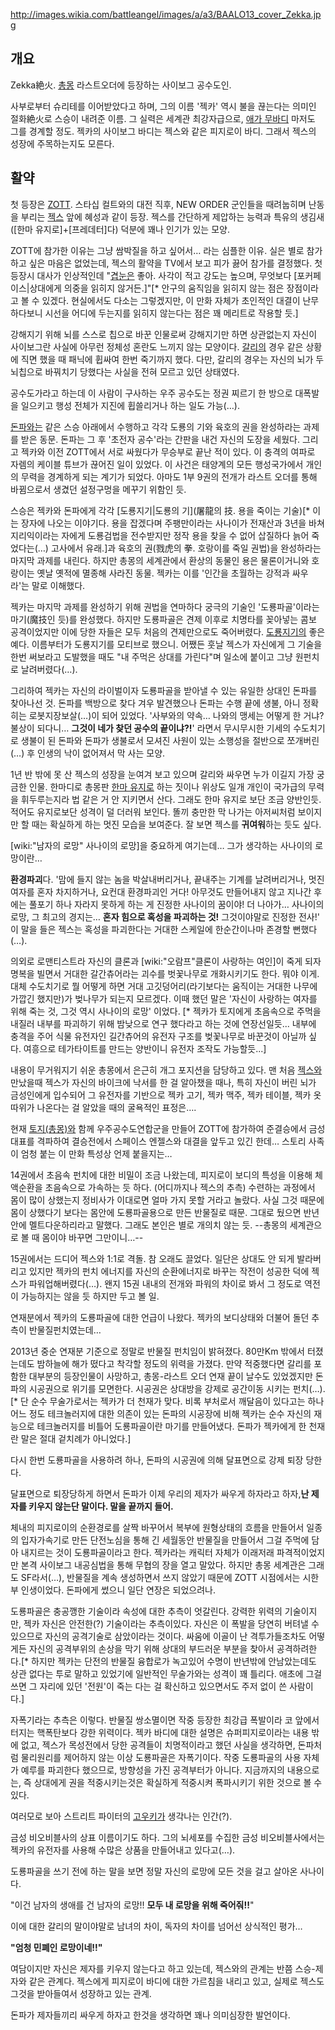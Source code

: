 http://images.wikia.com/battleangel/images/a/a3/BAALO13_cover_Zekka.jpg

== 개요 ==
Zekka絶火. [[총몽]] 라스트오더에 등장하는 사이보그 공수도인. 

사부로부터 슈리테를 이어받았다고 하며, 그의 이름 '젝카' 역시 불을 끊는다는 의미인 절화絶火로 스승이 내려준 이름. 그 실력은 세계관 최강자급으로, [[애가 무바디]] 마저도 그를 경계할 정도. 젝카의 사이보그 바디는 젝스와 같은 피지로이 바디. 그래서 젝스의 성장에 주목하는지도 모른다.

== 활약 ==
첫 등장은 [[ZOTT]]. 스타십 컬트와의 대전 직후, NEW ORDER 군인들을 때려눕히며 난동을 부리는 [[젝스]] 앞에 혜성과 같이 등장. 젝스를 간단하게 제압하는 능력과 특유의 생김새([한마 유지로]+[프레데터]다) 덕분에 꽤나 인기가 있는 모양.

ZOTT에 참가한 이유는 그냥 쌈박질을 하고 싶어서… 라는 심플한 이유. 실은 별로 참가하고 싶은 마음은 없었는데, 젝스의 활약을 TV에서 보고 피가 끓어 참가를 결정했다. 첫 등장시 대사가 인상적인데 "[[겹눈]]은 좋아. 사각이 적고 강도는 높으며, 무엇보다 [포커페이스|상대에게 의중을 읽히지 않거든.]"[* 안구의 움직임을 읽히지 않는 점은 장점이라고 볼 수 있겠다. 현실에서도 다소는 그렇겠지만, 이 만화 자체가 초인적인 대결이 난무하다보니 시선을 어디에 두는지를 읽히지 않는다는 점은 꽤 메리트로 작용할 듯.]

강해지기 위해 뇌를 스스로 칩으로 바꾼 인물로써 강해지기만 하면 상관없는지 자신이 사이보그란 사실에 아무런 정체성 혼란도 느끼지 않는 모양이다. [[갈리]]의 경우 같은 상황에 직면 했을 때 패닉에 휩싸여 한번 죽기까지 했다. 다만, 갈리의 경우는 자신의 뇌가 두뇌칩으로 바꿔치기 당했다는 사실을 전혀 모르고 있던 상태였다.

공수도가라고 하는데 이 사람이 구사하는 우주 공수도는 정권 찌르기 한 방으로 대폭발을 일으키고 행성 전체가 지진에 휩쓸리거나 하는 일도 가능(…).

[[돈파]]와는 같은 스승 아래에서 수행하고 각각 도룡의 기와 육호의 권을 완성하라는 과제를 받은 동문. 돈파는 그 후 '초전자 공수'라는 간판을 내건 자신의 도장을 세웠다. 그리고 젝카와 이전 ZOTT에서 서로 싸웠다가 무승부로 끝난 적이 있다. 이 충격의 여파로 자렘의 케이블 튜브가 끊어진 일이 있었다. 이 사건은 태양계의 모든 행성국가에서 개인의 무력을 경계하게 되는 계기가 되었다. 아마도 1부 9권의 전개가 라스트 오더를 통해 바뀜으로서 생겼던 설정구멍을 메꾸기 위함인 듯.

스승은 젝카와 돈파에게 각각 [도룡지기|도룡의 기](屠龍의 技. 용을 죽이는 기술)[* 이는 장자에 나오는 이야기다. 용을 잡겠다며 주팽만이라는 사나이가 전재산과 3년을 바쳐 지리익이라는 자에게 도룡검법을 전수받지만 정작 용을 찾을 수 없어 삽질하다 늙어 죽었다는(…) 고사에서 유래.]과 육호의 권(戮虎의 拳. 호랑이를 죽일 권법)을 완성하라는 마지막 과제를 내린다. 하지만 총몽의 세계관에서 환상의 동물인 용은 물론이거니와 호랑이는 옛날 옛적에 멸종해 사라진 동물. 젝카는 이를 '인간을 초월하는 강적과 싸우라'는 말로 이해했다.

젝카는 마지막 과제를 완성하기 위해 권법을 연마하다 궁극의 기술인 '도룡파골'이라는 마기(魔技인 듯)를 완성했다. 하지만 도룡파골은 견제 이후로 치명타를 꽂아넣는 콤보 공격이었지만 이에 당한 자들은 모두 처음의 견제만으로도 죽어버렸다. [[도룡지기]]의 좋은 예다. 이름부터가 도룡지기를 모티브로 했으니. 어쨌든 훗날 젝스가 자신에게 그 기술을 한번 써보라고 도발했을 때도 "내 주먹은 상대를 가린다"며 일소에 붙이고 그냥 원펀치로 날려버렸다(…).

그리하여 젝카는 자신의 라이벌이자 도룡파골을 받아낼 수 있는 유일한 상대인 돈파를 찾아나선 것. 돈파를 백방으로 찾다 겨우 발견했으나 돈파는 수행 끝에 생불, 아니 정확히는 로봇지장보살(…)이 되어 있었다. '사부와의 약속… 나와의 맹세는 어떻게 한 거냐? 불상이 되다니… '''그것이 네가 찾던 공수의 끝이냐?!'''' 라면서 무시무시한 기세의 수도치기로 생불이 된 돈파와 돈파가 생불로서 모셔진 사원이 있는 소행성을 절반으로 쪼개버린(…) 후 인생의 낙이 없어져서 막 사는 모양.

1년 반 밖에 못 산 젝스의 성장을 눈여겨 보고 있으며 갈리와 싸우면 누가 이길지 가장 궁금한 인물. 한마디로 총몽판 [[한마 유지로]] 하는 짓이나 위상도 일개 개인이 국가급의 무력을 휘두루는지라 법 같은 거 안 지키면서 산다. 그래도 한마 유지로 보단 조금 양반인듯. 적어도 유지로보단 성격이 덜 더러워 보인다. 똘끼 충만한 막 나가는 아저씨처럼 보이지만 할 때는 확실하게 하는 멋진 모습을 보여준다. 잘 보면 젝스를 '''귀여워'''하는 듯도 싶다.

[wiki:"남자의 로망" 사나이의 로망]을 중요하게 여기는데… 그가 생각하는 사나이의 로망이란…

'''환경파괴'''다. '맘에 들지 않는 놈을 박살내버리거나, 끝내주는 기계를 날려버리거나, 멋진 여자를 혼자 차지하거나, 요컨대 환경파괴인 거다! 아무것도 만들어내지 않고 지나간 후에는 풀포기 하나 자라지 못하게 하는 게 진정한 사나이의 꿈이야! 더 나아가… 사나이의 로망, 그 최고의 경지는… '''혼자 힘으로 혹성을 파괴하는 것!''' 그것이야말로 진정한 전사!' 이 말을 들은 젝스는 혹성을 파괴한다는 거대한 스케일에 한순간이나마 존경할 뻔했다(…).

의외로 로맨티스트라 자신의 클론과 [wiki:"오람프"클론이 사랑하는 여인]이 죽게 되자 명복을 빌면서 거대한 갈간츄어라는 괴수를 벗꽃나무로 개화시키기도 한다. 뭐야 이게. 대체 수도치기로 뭘 어떻게 하면 거대 고깃덩어리(라기보다는 움직이는 거대한 나무에 가깝긴 했지만)가 벚나무가 되는지 모르겠다. 이때 했던 말은 '자신이 사랑하는 여자를 위해 죽는 것, 그것 역시 사나이의 로망' 이었다. [* 젝카가 토지에게 초음속으로 주먹을 내질러 내부를 파괴하기 위해 밤낮으로 연구 했다라고 하는 것에 연장선일듯... 내부에 충격을 주어 식물 유전자인 길간츄어의 유전자 구조를 벚꽃나무로 바꾼것이 아닐까 싶다. 여흥으로 테가타이트를 만드는 양반이니 유전자 조작도 가능할듯...]

내용이 무거워지기 쉬운 총몽에서 은근히 개그 포지션을 담당하고 있다. 맨 처음 [[젝스]]와 만났을때 젝스가 자신의 바이크에 낙서를 한 걸 알아챘을 때나, 특히 자신이 버린 뇌가 금성인에게 입수되어 그 유전자를 기반으로 젝카 고기, 젝카 맥주, 젝카 테이블, 젝카 옷 따위가 나온다는 걸 알았을 때의 굴욕적인 표정은….

현재 [[토지(총몽)]]와 함께 우주공수도연합군을 만들어 ZOTT에 참가하여 준결승에서 금성대표를 격파하여 결승전에서 스페이스 엔젤스와 대결을 앞두고 있긴 한데… 스토리 사족이 엄청 붙는 이 만화 특성상 언제 붙을지는…

14권에서 초음속 펀치에 대한 비밀이 조금 나왔는데, 피지로이 보디의 특성을 이용해 체액순환을 초음속으로 가속하는 듯 하다. (어디까지나 젝스의 추측) 수련하는 과정에서 몸이 많이 상했는지 정비사가 이대로면 얼마 가지 못할 거라고 놀랐다. 사실 그것 때문에 몸이 상했다기 보다는 몸안에 도룡파골용으로 만든 반물질로 때문. 그대로 뒀으면 반년 안에 멜트다운하리라고 말했다. 그래도 본인은 별로 개의치 않는 듯. --총몽의 세계관으로 볼 때 몸이야 바꾸면 그만이니…--

15권에서는 드디어 젝스와 1:1로 격돌. 참 오래도 끌었다. 일단은 상대도 안 되게 발라버리고 있지만 젝카의 펀치 에너지를 자신의 순환에너지로 바꾸는 작전이 성공한 덕에 젝스가 파워업해버렸다(…). 왠지 15권 내내의 전개와 파워의 차이로 봐서 그 정도로 역전이 가능하지는 않을 듯 하지만 두고 볼 일.

연재분에서 젝카의 도룡파골에 대한 언급이 나왔다. 젝카의 보디상태와 더불어 돌던 추측이 반물질펀치였는데…

2013년 중순 연재분 기준으로 정말로 반물질 펀치임이 밝혀졌다. 80만Km 밖에서 터졌는데도 밤하늘에 해가 떴다고 착각할 정도의 위력을 가졌다. 만약 적중했다면 갈리를 포함한 대부분의 등장인물이 사망하고, 총몽-라스트 오더 연재 끝이 날수도 있었겠지만 돈파의 시공권으로 위기를 모면한다. 시공권은 상대방을 강제로 공간이동 시키는 펀치(…).[* 단 순수 무술가로서는 젝카가 더 천재가 맞다. 비록 부처로서 깨달음이 있다고는 하나 어느 정도 테크놀러지에 대한 의존이 있는 돈파의 시공장에 비해 젝카는 순수 자신의 재능으로 테크놀러지를 비틀어 도룡파골이란 마기를 만들어냈다. 돈파가 젝카에게 한 천재란 말은 절대 겉치례가 아니었다.]
 
다시 한번 도룡파골을 사용하려 하나, 돈파의 시공권에 의해 달표면으로 강제 퇴장 당한다.
 
달표면으로 퇴장당하게 하면서 돈파가 이제 우리의 제자가 싸우게 하자라고 하자,'''난 제자를 키우지 않는단 말이다. 말을 끝까지 들어.'''

체내의 피지로이의 순환경로를 살짝 바꾸어서 복부에 원형상태의 흐름을 만들어서 일종의 입자가속기로 만든 단전노심을 통해 긴 세월동안 반물질을 만들어서 그걸 주먹에 담아 내지르는 것이 도룡파골이라고 한다. 젝카라는 캐릭터 자체가 이래저래 파격적이었지만 본격 사이보그 내공심법을 통해 무협의 장을 열고 말았다. 하지만 총몽 세계관은 그래도 SF라서(…), 반물질을 계속 생성하면서 쓰지 않았기 때문에 ZOTT 시점에서는 시한부 인생이었다. 돈파에게 썼으니 일단 연장은 되었으려나.

도룡파골은 충공깽한 기술이라 속성에 대한 추측이 엇갈린다. 강력한 위력의 기술이지만, 젝카 자신은 안전한(?) 기술이라는 추측이있다. 자신은 이 폭발을 당연히 버텨낼 수 있으므로 자신의 공격기술로 삼았이라는 것이다. 싸움에 이골이 난 격투가들조차도 어떻게든 자신의 공격부위의 손상을 막기 위해 상대의 부드러운 부분을 찾아서 공격하려한다.[* 하지만 젝카는 단전의 반물질 융합로가 녹고있어 수명이 반년밖에 안남았는데도 상관 없다는 투로 말하고 있었기에 일반적인 무술가와는 성격이 꽤 틀리다. 애초에 그걸 쓰면 그 자리에 있던 '전원'이 죽는 다는 걸 확신하고 있으면서도 주저 없이 쓴 사람이다.]

자폭기라는 추측은 이렇다. 반물질 쌍소멸이면 작중 등장한 최강급 폭발이라 코 앞에서 터지는 핵폭탄보다 강한 위력이다. 젝카 바디에 대한 설명은 슈퍼피지로이라는 내용 밖에 없고, 젝스가 목성전에서 당한 공격들이 치명적이라고 했던 사실을 생각하면, 돈파처럼 물리원리를 제어하지 않는 이상 도룡파골은 자폭기이다. 작중 도룡파골의 사용 자체가 예루를 파괴한다 했으므로, 방향성을 가진 공격부터가 아니다. 지금까지의 내용으로는, 즉 상대에게 권을 적중시키는것은 확실하게 적중시켜 폭파시키기 위한 것으로 볼 수 있다.

여러모로 보아 스트리트 파이터의 [[고우키]]가 생각나는 인간(?).

금성 비오비블사의 상표 이름이기도 하다. 그의 뇌세포를 수집한 금성 비오비블사에서는 젝카의 유전자를 사용해 수많은 상품을 만들어내고 있다고(…).

도룡파골을 쓰기 전에 하는 말을 보면 정말 자신의 로망에 모든 것을 걸고 살아온 사나이다.

"이건 남자의 생애를 건 남자의 로망!! '''모두 내 로망을 위해 죽어줘!!'''"

이에 대한 갈리의 말이야말로 남녀의 차이, 독자의 차이를 넘어선 상식적인 평가…

'''"엄청 민폐인 로망이네!!"'''

여담이지만 자신은 제자를 키우지 않는다고 하고 있는데, 젝스와의 관계는 반쯤 스승-제자와 같은 관계다. 젝스에게 피지로이 바디에 대한 가르침을 내리고 있고, 실제로 젝스도 그것을 받아들여서 성장하고 있는 관계.

돈파가 제자들끼리 싸우게 하자고 한것을 생각하면 꽤나 의미심장한 발언이다.
